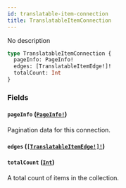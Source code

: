 ```yaml
---
id: translatable-item-connection
title: TranslatableItemConnection
---
```


No description

```graphql
type TranslatableItemConnection {
  pageInfo: PageInfo!
  edges: [TranslatableItemEdge!]!
  totalCount: Int
}
```

### Fields

#### `pageInfo` ([`PageInfo!`](/docs/developer/api-reference/objects/page-info))

Pagination data for this connection.

#### `edges` ([`[TranslatableItemEdge!]!`](/docs/developer/api-reference/objects/translatable-item-edge))

#### `totalCount` ([`Int`](/docs/developer/api-reference/scalars/int))

A total count of items in the collection.

